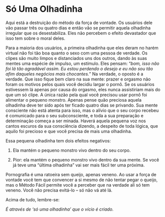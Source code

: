 # Só Uma Olhadinha

Aqui está a destruição do método da força de vontade. Os usuários dele vão passar três ou quatro dias e então vão se permitir aquela olhadinha irregular que os desestabiliza. Eles não percebem o efeito devastador que isso tem sobre o moral deles.

Para a maioria dos usuários, a primeira olhadinha que eles deram no harém virtual não foi tão boa quanto o sexo com uma pessoa de verdade. Os clipes são muito limpos e distanciados uns dos outros, dando às suas mentes uma espécie de impulso, um estímulo. Eles pensam: "*bom, isso não foi lá tão agradável assim. Eu estou perdendo o desejo e eu não sou tão afim daqueles negócios mais chocantes.*" Na verdade, o oposto é a verdade. Que isso fique bem claro na sua mente: prazer e orgasmo não foram os motivos pelos quais você decidiu largar o pornô. Se os usuários estivessem lá apenas por causa do orgasmo, eles nunca assistiriam mais do que um só clipe. A única razão pela qual você precisou usar pornô foi alimentar o pequeno monstro. Apenas pense quão preciosa aquela olhadinha deve ter sido após ter ficado quatro dias se privando. Sua mente consciente não está atenta para isso, mas o alívio que o seu corpo recebeu é comunicado para o seu subconsciente, e toda a sua preparação e determinação começa a ser minada. Haverá aquela pequena voz nos cantos escuros da sua consciência dizendo, a despeito de toda lógica, que aquilo foi precioso e que você precisa de mais uma olhadinha.

Essa pequena olhadinha tem dois efeitos negativos:

1.   Ela mantém o pequeno monstro vivo dentro do seu corpo.

2.   Pior: ela mantém o pequeno monstro vivo dentro da sua mente. Se você já teve uma "última olhadinha" vai ser mais fácil ter uma próxima.

Pornografia é uma ratoeira sem queijo, apenas veneno. Ao usar a força de vontade você tem que convencer a si mesmo de não tentar pegar o queijo, mas o Método Fácil permite você a perceber que na verdade ali só tem veneno. Você não precisa evitá-lo -- só não vá até lá.

Acima de tudo, lembre-se:

*É através de 'só uma olhadinha' que o vício é criado.*
